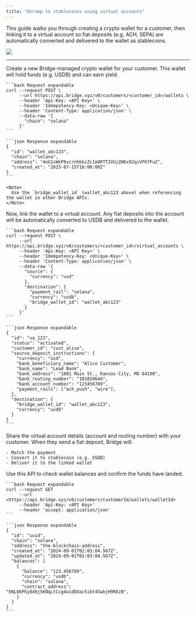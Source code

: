 ```yaml
---
title: "Onramp to stablecoins using virtual accounts"
---
```


This guide walks you through creating a crypto wallet for a customer, then linking it to a virtual account so fiat deposits (e.g. ACH, SEPA) are automatically converted and delivered to the wallet as stablecoins.

![](https://files.readme.io/d051ccd62a78c5556e3401e032c74ee265918ddd1aa35e45263bbb434b1253d3-image.png)

---

<Steps>
  <Step title="Step 1: Create a wallet" titleSize="h2">
    Create a new Bridge-managed crypto wallet for your customer. This wallet will hold funds (e.g. USDB) and can earn yield.

    ```bash Request expandable
    curl --request POST \
         --url https://api.bridge.xyz/v0/customers/<customer_id>/wallets \
         --header 'Api-Key: <API Key>' \
         --header 'Idempotency-Key: <Unique-Key>' \
         --header 'Content-Type: application/json' \
         --data-raw '{
           "chain": "solana"
         }'
    ```

    ```json Response expandable
    {
      "id": "wallet_abc123",
      "chain": "solana",
      "address": "4oG1sWkP8vcrnhbkzZc1m9RTT2VUjZHKx92qiVFK7FuZ",
      "created_at": "2025-07-15T18:00:00Z"
    }
    ```

    <Note>
      Use the `bridge_wallet_id` (wallet_abc123 above) when referencing the wallet in other Bridge APIs.
    </Note>
  </Step>
  <Step title="Step 2: Create a virtual account that onramps to the wallet" titleSize="h2">
    Now, link the wallet to a virtual account. Any fiat deposits into the account will be automatically converted to USDB and delivered to the wallet.

    ```bash Request expandable
    curl --request POST \
         --url https://api.bridge.xyz/v0/customers/<customer_id>/virtual_accounts \
         --header 'Api-Key: <API Key>' \
         --header 'Idempotency-Key: <Unique-Key>' \
         --header 'Content-Type: application/json' \
         --data-raw '{
           "source": {
             "currency": "usd"
           },
           "destination": {
             "payment_rail": "solana",
             "currency": "usdb",
             "bridge_wallet_id": "wallet_abc123"
           }
         }'
    ```

    ```json Response expandable
    {
      "id": "va_123",
      "status": "activated",
      "customer_id": "cust_alice",
      "source_deposit_instructions": {
        "currency": "usd",
        "bank_beneficiary_name": "Alice Customer",
        "bank_name": "Lead Bank",
        "bank_address": "1801 Main St., Kansas City, MO 64108",
        "bank_routing_number": "101019644",
        "bank_account_number": "123456789",
        "payment_rails": ["ach_push", "wire"],
      },
      "destination": {
        "bridge_wallet_id": "wallet_abc123",
        "currency": "usdb"
      }
    }
    ```
  </Step>
  <Step title="Step 3: Share the virtual account address" titleSize="h2">
    Share the virtual account details (account and routing number) with your customer. When they send a fiat deposit, Bridge will:

    - Match the payment
    - Convert it to stablecoin (e.g. USDB)
    - Deliver it to the linked wallet
  </Step>
  <Step title="Step 4: Check wallet balance" titleSize="h2">
    Use this API to check wallet balances and confirm the funds have landed.

    ```bash Request expandable
    curl --request GET  
         --url <https://api.bridge.xyz/v0/customers/customerId/wallets/walletId>  
         --header 'Api-Key: <API Key>'  
         --header 'accept: application/json'
    ```

    ```json Response expandable
    {  
      "id": "uuid",  
      "chain": "solana",  
      "address": "the-blockchain-address",  
      "created_at": "2024-09-01T02:03:04.567Z",  
      "updated_at": "2024-09-01T02:03:04.567Z",  
      "balances": [  
        {
          "balance": "123.456789",
          "currency": "usdb",  
          "chain": "solana",
          "contract_address": "ENL66PGy8d8j5KNqLtCcg4uidDUac5ibt45wbjH9REzB",  
        }  
      ]  
    }
    ```
  </Step>
</Steps>